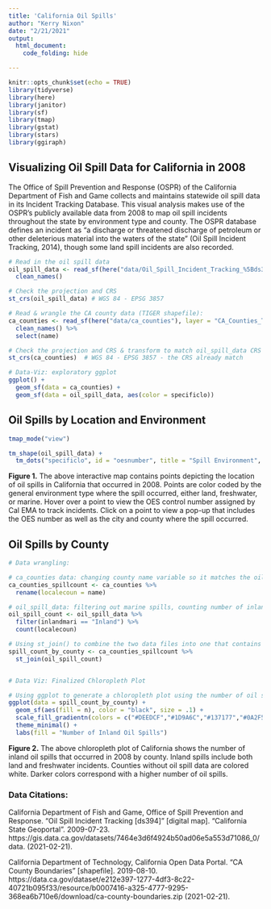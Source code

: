 ```yaml
---
title: 'California Oil Spills'
author: "Kerry Nixon"
date: "2/21/2021"
output: 
  html_document:
    code_folding: hide

---
```


```r
knitr::opts_chunk$set(echo = TRUE)
library(tidyverse)
library(here)
library(janitor)
library(sf)
library(tmap)
library(gstat)
library(stars)
library(ggiraph)
```


## Visualizing Oil Spill Data for California in 2008

The Office of Spill Prevention and Response (OSPR) of the California Department of Fish and Game collects and maintains statewide oil spill data in its Incident Tracking Database. This visual analysis makes use of the OSPR's publicly available data from 2008 to map oil spill incidents throughout the state by environment type and county. The OSPR database defines an incident as "a discharge or threatened discharge of petroleum or other deleterious material into the waters of the state" (Oil Spill Incident Tracking, 2014), though some land spill incidents are also recorded. 


```r
# Read in the oil spill data
oil_spill_data <- read_sf(here("data/Oil_Spill_Incident_Tracking_%5Bds394%5D-shp"), layer = "Oil_Spill_Incident_Tracking_%5Bds394%5D") %>% 
  clean_names()

# Check the projection and CRS 
st_crs(oil_spill_data) # WGS 84 - EPSG 3857

# Read & wrangle the CA county data (TIGER shapefile):
ca_counties <- read_sf(here("data/ca_counties"), layer = "CA_Counties_TIGER2016") %>% 
  clean_names() %>% 
  select(name)

# Check the projection and CRS & transform to match oil_spill_data CRS if needed
st_crs(ca_counties)  # WGS 84 - EPSG 3857 - the CRS already match
```


```r
# Data-Viz: exploratory ggplot
ggplot() +
  geom_sf(data = ca_counties) +
  geom_sf(data = oil_spill_data, aes(color = specificlo))
```


## Oil Spills by Location and Environment

```r
tmap_mode("view")

tm_shape(oil_spill_data) +
  tm_dots("specificlo", id = "oesnumber", title = "Spill Environment", palette = c("#DEEDCF", "#1D9A6C", "#0A2F51"), popup.vars = c("localecity", "localecoun"))
```


**Figure 1.** The above interactive map contains points depicting the location of oil spills in California that occurred in 2008. Points are color coded by the general environment type where the spill occurred, either land, freshwater, or marine. Hover over a point to view the OES control number assigned by Cal EMA to track incidents. Click on a point to view a pop-up that includes the OES number as well as the city and county where the spill occurred. 


## Oil Spills by County

```r
# Data wrangling:

# ca_counties data: changing county name variable so it matches the oil_spill_data county name variable
ca_counties_spillcount <- ca_counties %>%
  rename(localecoun = name)

# oil_spill_data: filtering out marine spills, counting number of inland (land and freshwater) spills per county
oil_spill_count <- oil_spill_data %>% 
  filter(inlandmari == "Inland") %>% 
  count(localecoun)

# Using st_join() to combine the two data files into one that contains the spill counts by county in CA
spill_count_by_county <- ca_counties_spillcount %>% 
  st_join(oil_spill_count)


# Data Viz: Finalized Chloropleth Plot

# Using ggplot to generate a chloropleth plot using the number of oil spills by county as the fill color
ggplot(data = spill_count_by_county) +
  geom_sf(aes(fill = n), color = "black", size = .1) +
  scale_fill_gradientn(colors = c("#DEEDCF","#1D9A6C","#137177","#0A2F51"), na.value = "white") +
  theme_minimal() +
  labs(fill = "Number of Inland Oil Spills")

```


**Figure 2.** The above chloropleth plot of California shows the number of inland oil spills that occurred in 2008 by county. Inland spills include both land and freshwater incidents. Counties without oil spill data are colored white. Darker colors correspond with a higher number of oil spills.


### Data Citations:

California Department of Fish and Game, Office of Spill Prevention and Response. "Oil Spill Incident Tracking [ds394]" [digital map]. "California State Geoportal". 2009-07-23. https://gis.data.ca.gov/datasets/7464e3d6f4924b50ad06e5a553d71086_0/data. (2021-02-21).

California Department of Technology, California Open Data Portal. "CA County Boundaries" [shapefile]. 2019-08-10. https://data.ca.gov/dataset/e212e397-1277-4df3-8c22-40721b095f33/resource/b0007416-a325-4777-9295-368ea6b710e6/download/ca-county-boundaries.zip (2021-02-21).
